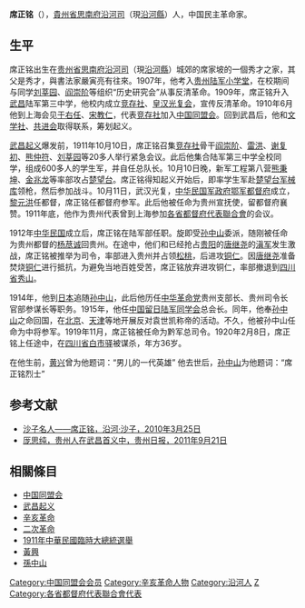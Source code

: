 {{Infobox_Person
| name = 席正銘
|image=Xi Zhengming.jpg
|box_width=250px
|occupation= 政治人物
| period = 20世纪 
|birth_name=席正銘
| other_names =席丹書，席筱琳，席東溟
| Sex = 男
|birth_date= {{birth date|1884|03|29}}
|birth_place= {{QING-1862}}[[貴州省|貴州省]][[思南府|思南府]][[沿河司|沿河司]]
|death_date= {{death date and age|1920|02|08|1884|03|29}}
|death_place= {{ROC-1912}}[[重慶市|重慶市]]
| nationality ={{ROC-1912}}
| residence = 
| party =[[黃漢光復黨|黃漢光復黨]]<br>[[中国同盟会|中国同盟会]]<br>{{KMT}}
| religion = 
| spouse = 
| relatives =父：秀才席崇琳；妻子：席柳氏
| educate =貴陽[[貴州陸軍小學堂|貴州陸軍小學堂]]<br />武昌[[武昌陸軍第三中學|武昌陸軍第三中學]] 
| past = [[中華民國軍政府鄂軍都督府|中華民國軍政府鄂軍都督府]]參軍<br />貴州宣撫使<br />[[中華民國臨時政府_(1912年－1913年)|中華民國臨時政府]]貴州省代表<br />陸軍部參謀<br />[[中華革命黨|中華革命黨]]貴州省支部長<br />貴州司令長官部參謀長<br />[[中國留日陸軍同學會|中國留日陸軍同學會]]總會長<br />中將參軍<br />黔軍總司令
| work =《冷冷山人集》
| award =
}}

'''席正铭'''（{{bd|1884年||1920年|2月8日}}），[[貴州省|貴州省]][[思南府|思南府]][[沿河司|沿河司]]（現[[沿河土家族自治縣|沿河縣]]）人，中国民主革命家。

==生平==
席正铭出生在[[贵州省|贵州省]][[思南府|思南府]][[沿河司|沿河司]]（現[[沿河土家族自治縣|沿河縣]]）城郊的席家坡的一個秀才之家，其父是秀才，與書法家嚴寅亮有往來。1907年，他考入[[贵州陆军小学堂|贵州陆军小学堂]]，在校期间与同学[[刘莘园|刘莘园]]、[[阎崇阶|阎崇阶]]等组织“历史研究会”从事反清革命。1909年，席正铭升入[[武昌|武昌]]陆军第三中学，他校内成立[[竞存社|竞存社]]、[[皇汉光复会|皇汉光复会]]，宣传反清革命。1910年6月他到上海会见[[于右任|于右任]]、[[宋教仁|宋教仁]]，代表[[竞存社|竞存社]]加入[[中国同盟会|中国同盟会]]。回到武昌后，他和[[文学社|文学社]]、[[共进会|共进会]]取得联系，筹划起义。

[[武昌起义|武昌起义]]爆发前，1911年10月10日，席正铭召集[[竞存社|竞存社]]骨干[[阎崇阶|阎崇阶]]、[[雷洪|雷洪]]、[[谢复初|谢复初]]、[[熊仲符|熊仲符]]、[[刘莘园|刘莘园]]等20多人举行紧急会议。此后他集合陆军第三中学全校同学，组成600多人的学生军，并自任总队长。10月10日晚，新军工程第八营[[熊秉坤|熊秉坤]]、[[金兆龙|金兆龙]]等率部攻占[[楚望台|楚望台]]。席正铭得知起义开始后，即率学生军赴[[楚望台军械库|楚望台军械库]]领枪，然后参加战斗。10月11日，武汉光复，[[中华民国军政府鄂军都督府|中华民国军政府鄂军都督府]]成立，[[黎元洪|黎元洪]]任都督，席正铭任都督府参军。此后他被任命为贵州宣抚使，留都督府襄赞。1911年底，他作为贵州代表曾到上海参加[[各省都督府代表聯合會|各省都督府代表聯合會]]的会议。

1912年[[中华民国|中华民国]]成立后，席正铭在陆军部任职。旋即受[[孙中山|孙中山]]委派，随刚被任命为贵州都督的[[杨荩诚|杨荩诚]]回贵州。在途中，他们和已经抢占[[贵阳|贵阳]]的[[唐继尧|唐继尧]]的[[滇军|滇军]]发生激战，席正铭被推举为司令，率部进入贵州并占领[[松桃|松桃]]，后进攻[[铜仁|铜仁]]。因[[唐继尧|唐继尧]]准备焚烧[[铜仁|铜仁]]进行抵抗，为避免当地百姓受苦，席正铭放弃进攻铜仁，率部撤退到[[四川省|四川省]][[秀山|秀山]]。

1914年，他到[[日本|日本]]追随[[孙中山|孙中山]]，此后他历任[[中华革命党|中华革命党]]贵州支部长、贵州司令长官部参谋长等职务。1915年，他任[[中国留日陆军同学会|中国留日陆军同学会]]总会长。同年，他奉[[孙中山|孙中山]]之命回国，在[[北京|北京]]、[[天津|天津]]等地开展反对袁世凯称帝的活动。不久，他被孙中山任命为中将参军。1919年11月，席正铭被任命为黔军总司令。1920年2月8日，席正铭上任途中，在[[四川省|四川省]][[白市驿|白市驿]]被谋杀，年方36岁。

在他生前，[[黄兴|黄兴]]曾为他题词：“男儿的一代英雄”
他去世后，[[孙中山|孙中山]]为他题词：“席正铭烈士”

==参考文献==
{{reflist}}
*[https://web.archive.org/web/20160304204042/http://www.yhszz.com/p/st_news_items_i_x634051148305625000/ 沙子名人——席正铭，沿河·沙子，2010年3月25日]
*[http://old.gywb.cn/gyrb-sub/html/2011-09/21/content_263924.htm 厐思纯，贵州人在武昌首义中，贵州日报，2011年9月21日]{{dead link|date=2018年2月 |bot=InternetArchiveBot |fix-attempted=yes }}

== 相關條目 ==
* [[中国同盟会|中国同盟会]]
* [[武昌起义|武昌起义]]
* [[辛亥革命|辛亥革命]]
* [[二次革命|二次革命]]
* [[1911年中華民國臨時大總統選舉|1911年中華民國臨時大總統選舉]]
* [[黃興|黃興]]
* [[孫中山|孫中山]]

{{DEFAULTSORT:Xi席}}
[[Category:中国同盟会会员|Category:中国同盟会会员]]
[[Category:辛亥革命人物|Category:辛亥革命人物]]
[[Category:沿河人|Category:沿河人]]
[[Category:席姓|Z]]
[[Category:各省都督府代表聯合會代表|Category:各省都督府代表聯合會代表]]